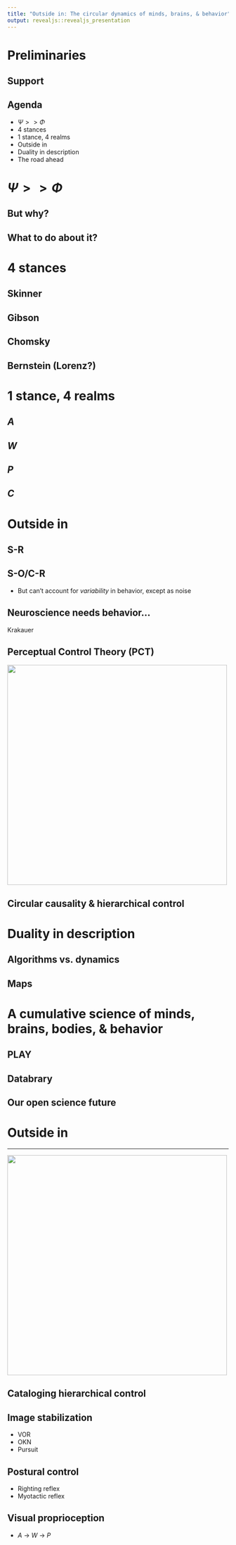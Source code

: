 ```yaml
---
title: "Outside in: The circular dynamics of minds, brains, & behavior"
output: revealjs::revealjs_presentation
---
```


# Preliminaries

## Support

## Agenda

- $\Psi >> \Phi$
- 4 stances
- 1 stance, 4 realms
- Outside in
- Duality in description
- The road ahead

# $\Psi >> \Phi$

## But why?

## What to do about it?

# 4 stances

## Skinner

## Gibson

## Chomsky

## Bernstein (Lorenz?)

# 1 stance, 4 realms

## $A$

## $W$

## $P$

## $C$

# Outside in

## S-R

## S-O/C-R

- But can't account for *variability* in behavior, except as noise  

## Neuroscience needs behavior...

Krakauer

## Perceptual Control Theory (PCT)

<img src="https://thepsychologist.bps.org.uk/sites/thepsychologist.bps.org.uk/files/mansell.jpg" height=500px/>

## Circular causality & hierarchical control

# Duality in description

## Algorithms vs. dynamics

## Maps

# A cumulative science of minds, brains, bodies, & behavior

## PLAY

## Databrary

## Our open science future

# Outside in



---

<img src="https://julieamarxhausen.files.wordpress.com/2011/08/gaia-pc-jigsaw-puzzle.jpg" height=500px/>

## Cataloging hierarchical control

## Image stabilization

- VOR
- OKN
- Pursuit

## Postural control

- Righting reflex
- Myotactic reflex

## Visual proprioception

- $A$ -> $W$ -> $P$
